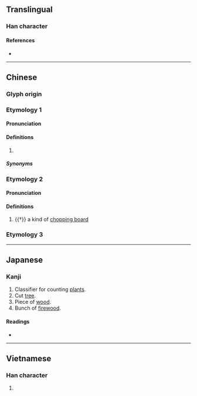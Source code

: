 {{character info/new}}
==Translingual==

===Han character===
{{Han char|rn=75|rad=木|as=08|sn=12|four=46994|canj=DWD|ids=⿰木果}}

====References====
* {{Han ref|kx=0534.200|dkj=14983|dj=0922.150|hdz=21232.010|uh=68F5|ud=26869|bh=B4CA|bd=46282}}

----

==Chinese==
{{zh-forms}}

===Glyph origin===
{{Han etym}}
===Etymology 1===
====Pronunciation====
{{zh-pron
|m=kē
|c=fo2,fo1,po1
|mn=ml:kho/qz:kher
|mn_note=kho - literary; kher - vernacular
|ma=zh-kē.ogg
|cat=cls
}}

====Definitions====
{{zh-hanzi}}

# {{zh-classifier|plants|cat=1}}
#: {{zh-x|有 一 棵 芒果 樹|There is a mango tree}}

=====Synonyms=====
{{zh-dial}}

===Etymology 2===
====Pronunciation====
{{zh-pron
|m=kě
|cat=n
}}
====Definitions====
{{zh-hanzi}}

# {{†}} a kind of [[chopping board]]

===Etymology 3===
{{zh-see|梡|v}}
{{zh-cat|Beginning}}

----

==Japanese==

===Kanji===
{{ja-kanji|grade=|rs=木08}}

# Classifier for counting [[plant]]s.
# Cut [[tree]]. 
# Piece of [[wood]].  
# Bunch of [[firewood]].

====Readings====
* {{ja-readings
|goon=かん
|kanon=か
|kun=きぎれ}}

----

==Vietnamese==

===Han character===
{{vi-hantu|rs=木08|[[quả]], [[khoả]]}}

# {{rfdef|vi|sort=木08}}